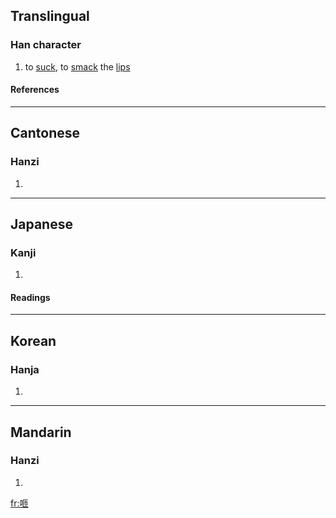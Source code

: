 ==Translingual==
===Han character===
{{Han char|rn=30|rad=口|as=05|sn=8|four=6101<sub>2</sub>|canj=口尸中月 (RSLB)}}
# to [[suck]], to [[smack]] the [[lips]]
====References====
{{Han ref|kx=0184.050|dkj=03478|dj=0403.050|hdz=10599.010|uh=5482|ud=21634|bh=CBDF|bd=52191}}
----
==Cantonese==
===Hanzi===
{{yue-hanzi|jyut=|y=jaap3}}
# {{defn|Cantonese}}
----
==Japanese==
===Kanji===
{{ja-kanji|grade=|rs=口05}}
# {{defn|Japanese}} 
====Readings====
{{ja-readings|on=[[そう]] (sō)|kun=[[すう]] (suu)}}
----
==Korean==
===Hanja===
{{ko-hanja|hangeul=잡|rv=jap|mr=chap}}
# {{defn|Korean}}
----
==Mandarin==
===Hanzi===
{{cmn-hanzi|pin=[[zā]] ([[za1]])|wg=tsa<sup>1</sup>}}
# {{defn|Mandarin}}

[[fr:咂]]
